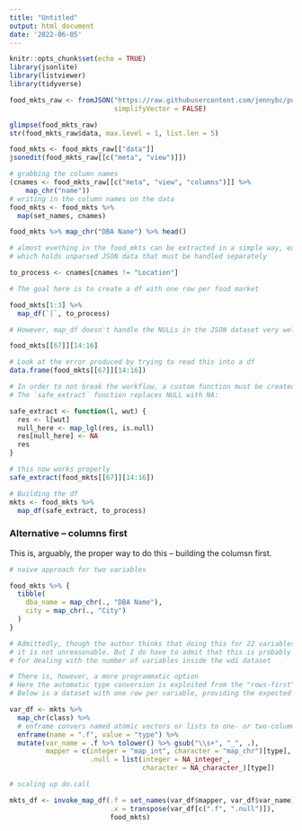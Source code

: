 ```yaml
---
title: "Untitled"
output: html_document
date: '2022-06-05'
---
```


```r
knitr::opts_chunk$set(echo = TRUE)
library(jsonlite)
library(listviewer)
library(tidyverse)

```

```r
food_mkts_raw <- fromJSON("https://raw.githubusercontent.com/jennybc/purrr-tutorial/gh-pages/foodMarkets/retail_food_markets.json", 
                          simplifyVector = FALSE)
```

```r
glimpse(food_mkts_raw)
str(food_mkts_raw$data, max.level = 1, list.len = 5)

food_mkts <- food_mkts_raw[["data"]]
jsonedit(food_mkts_raw[[c("meta", "view")]])

# grabbing the column names 
(cnames <- food_mkts_raw[[c("meta", "view", "columns")]] %>% 
    map_chr("name"))
# writing in the column names on the data
food_mkts <- food_mkts %>%  
  map(set_names, cnames)

food_mkts %>% map_chr("DBA Name") %>% head()
```

```r
# almost evething in the food_mkts can be extracted in a simple way, except for `Location`, 
# which holds unparsed JSON data that must be handled separately 

to_process <- cnames[cnames != "Location"]

# The goal here is to create a df with one row per food market 

food_mkts[1:3] %>% 
  map_df(`[`, to_process)

# However, map_df doesn't handle the NULLs in the JSON dataset very well. 

food_mkts[[67]][14:16]

# Look at the error produced by trying to read this into a df 
data.frame(food_mkts[[67]][14:16])

# In order to not break the workflow, a custom function must be created 
# The `safe_extract` function replaces NULL with NA: 

safe_extract <- function(l, wut) {
  res <- l[wut]
  null_here <- map_lgl(res, is.null)
  res[null_here] <- NA
  res
}

# this now works properly 
safe_extract(food_mkts[[67]][14:16])

# Building the df 
mkts <- food_mkts %>%  
  map_df(safe_extract, to_process)

```

### Alternative -- columns first 

This is, arguably, the proper way to do this -- building the columsn first. 

```r
# naive approach for two variables

food_mkts %>% {
  tibble(
    dba_name = map_chr(., "DBA Name"), 
    city = map_chr(., "City")
  )
}

# Admittedly, though the author thinks that doing this for 22 variables is a drag, 
# it is not unreasonable. But I do have to admit that this is probably an unsatisfactory approach 
# for dealing with the number of variables inside the wdi dataset 
```

```r
# There is, however, a more programmatic option 
# Here the automatic type conversion is exploited from the "rows-first" approach
# Below is a dataset with one row per variable, providing the expected class and the appropriate map_* function 

var_df <- mkts %>% 
  map_chr(class) %>% 
  # enframe convers named atomic vectors or lists to one- or two-column dataframes
  enframe(name = ".f", value = "type") %>%
  mutate(var_name = .f %>% tolower() %>% gsub("\\s+", "_", .), 
         mapper = c(integer = "map_int", character = "map_chr")[type], 
                    .null = list(integer = NA_integer_, 
                                 character = NA_character_)[type])
```

```r
# scaling up do.call

mkts_df <- invoke_map_df(.f = set_names(var_df$mapper, var_df$var_name), 
                         .x = transpose(var_df[c(".f", ".null")]), 
                         food_mkts)
```

